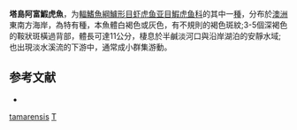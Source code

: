 {{Speciesbox
| taxon = Afurcagobius tamarensis
| status = NE
| status_system = IUCN3.1
| binomial_authority = [[Johnston|Johnston]], 1883
| synonyms = *''Arenigobius tamarensis''<br /><small>Johnston, 1883</small> ''
*''Favonigobius tamarensis''<br /><small>Johnston, 1883</small> ''
*''Gobius tamarensis''<br /><small>Johnston, 1883</small> ''
*''Gobius tasmanicus''<br /><small>Whitley, 1929</small> ''
}}

'''塔島阿富鰕虎魚'''，为[[輻鰭魚綱|輻鰭魚綱]][[鱸形目|鱸形目]][[虾虎鱼亚目|虾虎鱼亚目]][[鰕虎鱼科|鰕虎鱼科]]的其中一[[種|種]]，分布於[[澳洲|澳洲]]東南方海岸，為特有種，本魚體白褐色或灰色，有不規則的褐色斑紋;3-5個深褐色的鞍狀斑橫過背部，體長可達11公分，棲息於半鹹淡河口與沿岸湖泊的安靜水域;也出現淡水溪流的下游中，通常成小群集游動。

== 参考文献 ==
*{{FishBase_species|genus=Afurcagobius|species=tamarensis|year=2012|month=3}}

{{鱸形目小作品}}
{{Taxonbar}}
[[Category:阿富鰕虎魚屬|tamarensis]]
[[Category:_1883年描述的鱼类|T]]